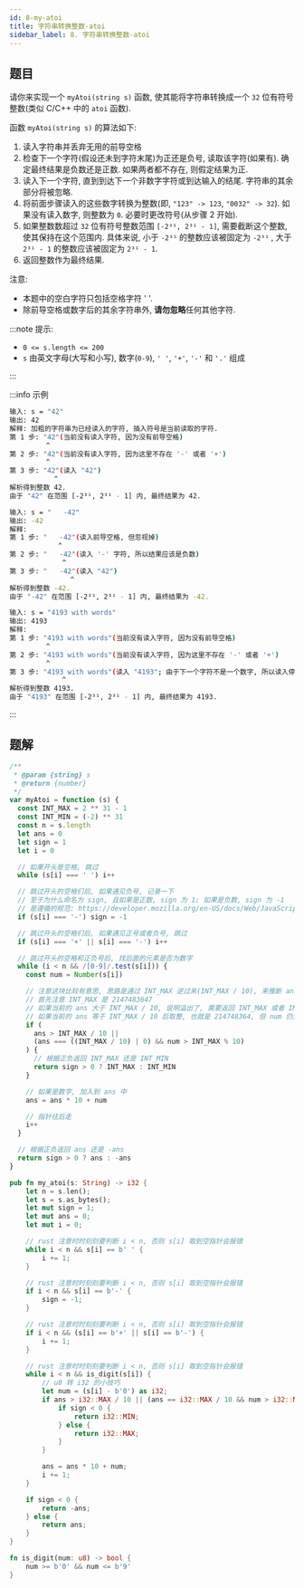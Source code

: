 ```yaml
---
id: 8-my-atoi
title: 字符串转换整数-atoi
sidebar_label: 8. 字符串转换整数-atoi
---
```


## 题目

请你来实现一个 `myAtoi(string s)` 函数, 使其能将字符串转换成一个 `32` 位有符号整数(类似 C/C++ 中的 `atoi` 函数).

函数 `myAtoi(string s)` 的算法如下:

1. 读入字符串并丢弃无用的前导空格
2. 检查下一个字符(假设还未到字符末尾)为正还是负号, 读取该字符(如果有). 确定最终结果是负数还是正数. 如果两者都不存在, 则假定结果为正.
3. 读入下一个字符, 直到到达下一个非数字字符或到达输入的结尾. 字符串的其余部分将被忽略.
4. 将前面步骤读入的这些数字转换为整数(即, `"123" -> 123`, `"0032" -> 32`). 如果没有读入数字, 则整数为 `0`. 必要时更改符号(从步骤 2 开始).
5. 如果整数数超过 `32` 位有符号整数范围 `[-2³¹, 2³¹ - 1]`, 需要截断这个整数, 使其保持在这个范围内. 具体来说, 小于 `-2³¹` 的整数应该被固定为 `-2³¹` , 大于 `2³¹ - 1` 的整数应该被固定为 `2³¹ - 1`.
6. 返回整数作为最终结果.

注意:

- 本题中的空白字符只包括空格字符 ' '.
- 除前导空格或数字后的其余字符串外, **请勿忽略**任何其他字符.

:::note 提示:

- `0 <= s.length <= 200`
- `s` 由英文字母(大写和小写), 数字(`0-9`), `' '`, `'+'`, `'-'` 和 `'.'` 组成

:::

:::info 示例

```bash
输入: s = "42"
输出: 42
解释: 加粗的字符串为已经读入的字符, 插入符号是当前读取的字符.
第 1 步: "42"(当前没有读入字符, 因为没有前导空格)
         ^
第 2 步: "42"(当前没有读入字符, 因为这里不存在 '-' 或者 '+')
         ^
第 3 步: "42"(读入 "42")
           ^
解析得到整数 42.
由于 "42" 在范围 [-2³¹, 2³¹ - 1] 内, 最终结果为 42.
```

```bash
输入: s = "   -42"
输出: -42
解释:
第 1 步: "   -42"(读入前导空格, 但忽视掉)
            ^
第 2 步: "   -42"(读入 '-' 字符, 所以结果应该是负数)
             ^
第 3 步: "   -42"(读入 "42")
               ^
解析得到整数 -42.
由于 "-42" 在范围 [-2³¹, 2³¹ - 1] 内, 最终结果为 -42.
```

```bash
输入: s = "4193 with words"
输出: 4193
解释:
第 1 步: "4193 with words"(当前没有读入字符, 因为没有前导空格)
         ^
第 2 步: "4193 with words"(当前没有读入字符, 因为这里不存在 '-' 或者 '+')
         ^
第 3 步: "4193 with words"(读入 "4193"; 由于下一个字符不是一个数字, 所以读入停止)
             ^
解析得到整数 4193.
由于 "4193" 在范围 [-2³¹, 2³¹ - 1] 内, 最终结果为 4193.
```

:::

## 题解


<Tabs>
  <TabItem value="JavaScript" label="JavaScript" default>

```ts
/**
 * @param {string} s
 * @return {number}
 */
var myAtoi = function (s) {
  const INT_MAX = 2 ** 31 - 1
  const INT_MIN = (-2) ** 31
  const n = s.length
  let ans = 0
  let sign = 1
  let i = 0

  // 如果开头是空格, 跳过
  while (s[i] === ' ') i++

  // 跳过开头的空格们后, 如果遇见负号, 记录一下
  // 至于为什么命名为 sign, 且如果是正数, sign 为 1; 如果是负数, sign 为 -1
  // 是遵循的规范: https://developer.mozilla.org/en-US/docs/Web/JavaScript/Reference/Global_Objects/Math/sign
  if (s[i] === '-') sign = -1

  // 跳过开头的空格们后, 如果遇见正号或者负号, 跳过
  if (s[i] === '+' || s[i] === '-') i++

  // 跳过开头的空格和正负号后, 找后面的元素是否为数字
  while (i < n && /[0-9]/.test(s[i])) {
    const num = Number(s[i])

    // 注意这块比较有意思, 思路是通过 INT_MAX 逆过来(INT_MAX / 10), 来推断 ans 是否溢出
    // 首先注意 INT_MAX 是 2147483647
    // 如果当前的 ans 大于 INT_MAX / 10, 说明溢出了, 需要返回 INT_MAX 或者 INT_MIN
    // 如果当前的 ans 等于 INT_MAX / 10 后取整, 也就是 214748364, 但 num 仍大于 INT_MAX 取余, (其实就是 INT_MAX 的最后一位, 也就是 7), 也说明溢出了
    if (
      ans > INT_MAX / 10 ||
      (ans === ((INT_MAX / 10) | 0) && num > INT_MAX % 10)
    ) {
      // 根据正负返回 INT_MAX 还是 INT_MIN
      return sign > 0 ? INT_MAX : INT_MIN
    }

    // 如果是数字, 加入到 ans 中
    ans = ans * 10 + num

    // 指针往后走
    i++
  }

  // 根据正负返回 ans 还是 -ans
  return sign > 0 ? ans : -ans
}
```

</TabItem>
<TabItem value="Rust" label="Rust">

```rust
pub fn my_atoi(s: String) -> i32 {
    let n = s.len();
    let s = s.as_bytes();
    let mut sign = 1;
    let mut ans = 0;
    let mut i = 0;

    // rust 注意时时刻刻要判断 i < n, 否则 s[i] 取到空指针会报错
    while i < n && s[i] == b' ' {
        i += 1;
    }

    // rust 注意时时刻刻要判断 i < n, 否则 s[i] 取到空指针会报错
    if i < n && s[i] == b'-' {
        sign = -1;
    }

    // rust 注意时时刻刻要判断 i < n, 否则 s[i] 取到空指针会报错
    if i < n && (s[i] == b'+' || s[i] == b'-') {
        i += 1;
    }

    // rust 注意时时刻刻要判断 i < n, 否则 s[i] 取到空指针会报错
    while i < n && is_digit(s[i]) {
        // u8 转 i32 的小技巧
        let num = (s[i] - b'0') as i32;
        if ans > i32::MAX / 10 || (ans == i32::MAX / 10 && num > i32::MAX % 10) {
            if sign < 0 {
                return i32::MIN;
            } else {
                return i32::MAX;
            }
        }

        ans = ans * 10 + num;
        i += 1;
    }

    if sign < 0 {
        return -ans;
    } else {
        return ans;
    }
}

fn is_digit(num: u8) -> bool {
    num >= b'0' && num <= b'9'
}
```

</TabItem>
</Tabs>
